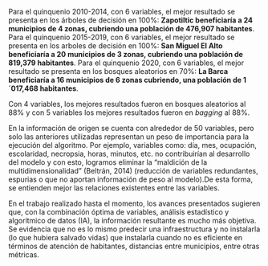 Para el quinquenio 2010-2014, con 6 variables, el mejor resultado se presenta en los árboles de decisión en 100%: **Zapotiltic beneficiaría a 24 municipios de 4 zonas, cubriendo una población de 476,907 habitantes**. Para el quinquenio 2015-2019, con 6 variables, el mejor resultado se presenta en los arboles de decisión en 100%: **San Miguel El Alto beneficiaría a 20 municipios de 3 zonas, cubriendo una población de 819,379 habitantes**. Para el quinquenio 2020, con 6 variables, el mejor resultado se presenta en los bosques aleatorios en 70%: **La Barca beneficiaría a 16 municipios de 6 zonas cubriendo, una población de 1´017,468 habitantes**. 

Con 4 variables, los mejores resultados fueron en bosques aleatorios al 88% y con 5 variables los mejores resultados fueron en *bagging* al 88%.

En la información de origen se cuenta con alrededor de 50 variables, pero solo las anteriores utilizadas representan un peso de importancia para la ejecución del algoritmo. Por ejemplo, variables como: día, mes, ocupación, escolaridad, necropsia, horas, minutos, etc. no contribuirían al desarrollo del modelo y con esto, logramos eliminar la “maldición de la multidimensionalidad” (Beltrán, 2014) (reducción de variables redundantes, espurias o que no aportan información de peso al modelo).De esta forma, se entienden mejor las relaciones existentes entre las variables.

En el trabajo realizado hasta el momento, los avances presentados sugieren que, con la combinación óptima de variables, análisis estadístico y algorítmico de datos (IA), la información resultante es mucho más objetiva. Se evidencia que no es lo mismo predecir una infraestructura y no instalarla (lo que hubiera salvado vidas) que instalarla cuando no es eficiente en términos de atención de habitantes, distancias entre municipios, entre otras métricas.
